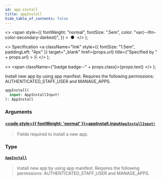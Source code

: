 ```yaml
---
id: app-install
title: appInstall
hide_table_of_contents: false
---
```


  <>
    <span
      style={{
        fontWeight: "normal",
        fontSize: ".5em",
        color: "var(--ifm-color-secondary-darkest)",
      }}
    >
      &nbsp;●&nbsp;
    </span>
  </>
);

  <>
    Specification
    <a
      className="link"
      style={{ fontSize: "1.5em", paddingLeft: "4px" }}
      target="\_blank"
      href={props.url}
      title={"Specified by " + props.url}
    >
      ⎘
    </a>
  </>
);

  <>
    <span className={"badge badge--" + props.class}>{props.text}</span>
  </>
);

Install new app by using app manifest. Requires the following permissions: AUTHENTICATED_STAFF_USER and MANAGE_APPS.

```graphql
appInstall(
  input: AppInstallInput!
): AppInstall
```

### Arguments

#### [<code style={{ fontWeight: 'normal' }}>appInstall.<b>input</b></code>](#)<Bullet />[`AppInstallInput!`](../../../api-reference/apps/inputs/app-install-input) <Badge class="secondary" text="non-null"/> <Badge class="secondary" text="input"/> <Badge class="secondary" text="apps"/>

> Fields required to install a new app.

### Type

#### [`AppInstall`](../../../api-reference/apps/objects/app-install) <Badge class="secondary" text="object"/> <Badge class="secondary" text="apps"/>

> Install new app by using app manifest. Requires the following permissions: AUTHENTICATED_STAFF_USER and MANAGE_APPS.
